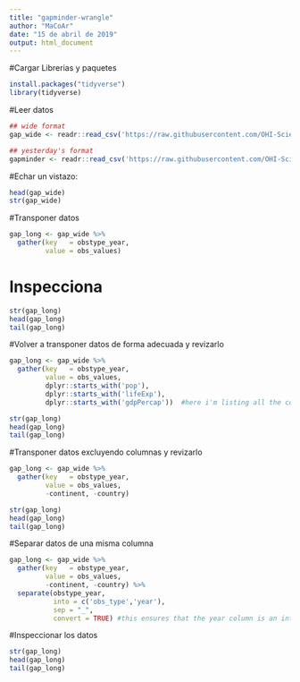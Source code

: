 ```yaml
---
title: "gapminder-wrangle"
author: "MaCoAr"
date: "15 de abril de 2019"
output: html_document
---
```

#Cargar Librerias y paquetes

```r
install.packages("tidyverse")
library(tidyverse)
```

#Leer datos
```r
## wide format
gap_wide <- readr::read_csv('https://raw.githubusercontent.com/OHI-Science/data-science-training/master/data/gapminder_wide.csv')

## yesterday's format
gapminder <- readr::read_csv('https://raw.githubusercontent.com/OHI-Science/data-science-training/master/data/gapminder.csv')
```

#Echar un vistazo:
```r
head(gap_wide)
str(gap_wide)
```

#Transponer datos
```r
gap_long <- gap_wide %>% 
  gather(key   = obstype_year,
         value = obs_values)
```

# Inspecciona
```r
str(gap_long)
head(gap_long)
tail(gap_long)
```

#Volver a transponer datos de forma adecuada y revizarlo
```r
gap_long <- gap_wide %>% 
  gather(key   = obstype_year,
         value = obs_values,
         dplyr::starts_with('pop'),
         dplyr::starts_with('lifeExp'),
         dplyr::starts_with('gdpPercap'))  #here i'm listing all the columns to use in gather

str(gap_long)
head(gap_long)
tail(gap_long)
```

#Transponer datos excluyendo columnas y revizarlo
```r
gap_long <- gap_wide %>% 
  gather(key   = obstype_year,
         value = obs_values,
         -continent, -country)

str(gap_long)
head(gap_long)
tail(gap_long)
```

#Separar datos de una misma columna
```r
gap_long <- gap_wide %>% 
  gather(key   = obstype_year,
         value = obs_values,
         -continent, -country) %>%
  separate(obstype_year,
           into = c('obs_type','year'),
           sep = "_",
           convert = TRUE) #this ensures that the year column is an integer rather than a character
```

#Inspeccionar los datos
```r
str(gap_long)
head(gap_long)
tail(gap_long)
```


